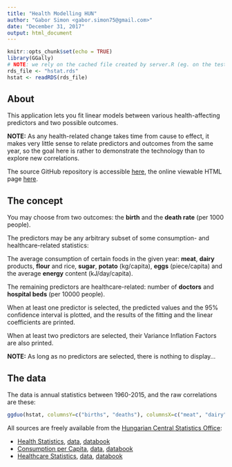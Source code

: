 ```yaml
---
title: "Health Modelling HUN"
author: "Gabor Simon <gabor.simon75@gmail.com>"
date: "December 31, 2017"
output: html_document
---
```


```r
knitr::opts_chunk$set(echo = TRUE)
library(GGally)
# NOTE: we rely on the cached file created by server.R (eg. on the test run)
rds_file <- "hstat.rds"
hstat <- readRDS(rds_file)
```

## About

This application lets you fit linear models between various health-affecting predictors and two possible outcomes.

**NOTE:** As any health-related change takes time from cause to effect, it makes very little sense to relate predictors and outcomes from the same year, so the goal here is rather to demonstrate the technology than to explore new correlations.

The source GitHub repository is accessible [here](https://github.com/gsimon75/HealthModellingHUN),
the online viewable HTML page [here](https://gsimon75.github.io/HealthModellingHUN/).

## The concept

You may choose from two outcomes: the **birth** and the **death rate** (per 1000 people).

The predictors may be any arbitrary subset of some consumption- and healthcare-related statistics:

The average consumption of certain foods in the given year: **meat**, **dairy** products, **flour** and rice, **sugar**, **potato** (kg/capita), **eggs** (piece/capita) and the average **energy** content (kJ/day/capita).

The remaining predictors are healthcare-related: number of **doctors** and **hospital beds** (per 10000 people).

When at least one predictor is selected, the predicted values and the 95% confidence interval is plotted, and the results of the fitting and the linear coefficients are printed.

When at least two predictors are selected, their Variance Inflation Factors are also printed.

**NOTE:** As long as no predictors are selected, there is nothing to display...

## The data

The data is annual statistics between 1960-2015, and the raw correlations are these:

```r
ggduo(hstat, columnsY=c("births", "deaths"), columnsX=c("meat", "dairy", "flour", "sugar", "potato", "egg", "energy", "doctors", "hospital.beds"))
```

All sources are freely available from the [Hungarian Central Statistics Office](http://www.ksh.hu):

- [Health Statistics](http://www.ksh.hu/docs/hun/xstadat/xstadat_hosszu/h_wdsd001a.html),
  [data](http://www.ksh.hu/docs/hun/xstadat/xstadat_hosszu/xls/h2_2.xls),
  [databook](http://www.ksh.hu/apps/meta.objektum?p_lang=EN&p_menu_id=110&p_ot_id=100&p_obj_id=WNT)
- [Consumption per Capita](http://www.ksh.hu/docs/hun/xstadat/xstadat_hosszu/h_qpt003.html),
  [data](http://www.ksh.hu/docs/hun/xstadat/xstadat_hosszu/xls/h2_2.xls),
  [databook](http://www.ksh.hu/docs/hun/modsz/modsz22.html)
- [Healthcare Statistics](http://www.ksh.hu/docs/hun/xstadat/xstadat_hosszu/h_fea001.html),
  [data](http://www.ksh.hu/docs/hun/xstadat/xstadat_hosszu/xls/h2_4.xls),
  [databook](http://www.ksh.hu/apps/meta.objektum?p_lang=EN&p_menu_id=110&p_ot_id=100&p_obj_id=FEA)
